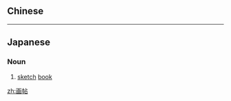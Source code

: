 {{also|畫帖}}
==Chinese==
{{zh-see|畫帖}}

----

==Japanese==
{{ja-kanjitab|が|じょう|yomi=o}}

===Noun===
{{ja-noun|がじょう}}

# [[sketch]] [[book]]

[[zh:画帖]]